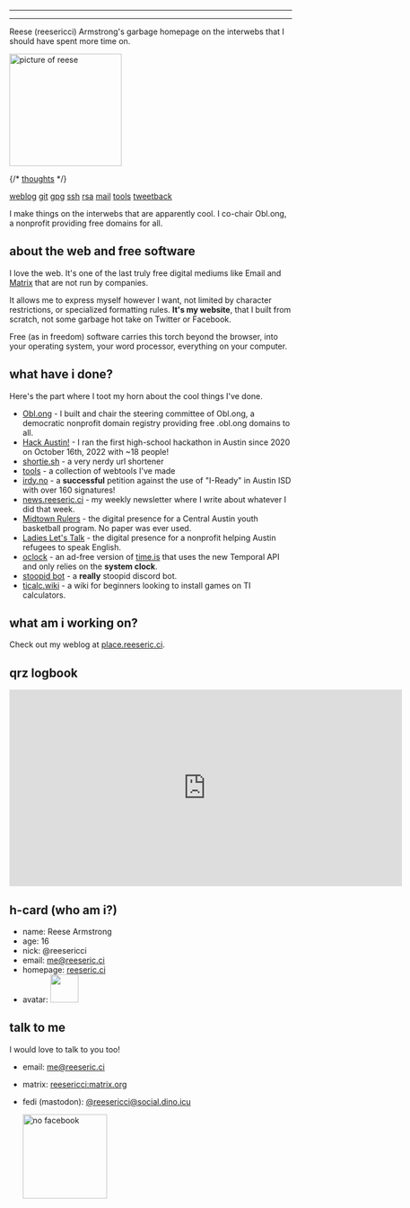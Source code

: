 
---


---

<Layout>

<link href="/keys/gpg.keys" rel="pgpkey authn"></link>

Reese (reesericci) Armstrong's garbage homepage on the interwebs that I should have spent more time on.

<img src="/reese-membership-democracy.png" height="200" style="height:200px; border-radius: 0;" alt="picture of reese"/>

{/* [thoughts](https://thoughts.reeseric.ci) */}

[weblog](https://place.reeseric.ci)
[git](https://sr.ht/~reesericci)
[gpg](/keys/gpg)
[ssh](/keys/ssh)
[rsa](/keys/rsa)
[mail](mailto:me@reeseric.ci)
[tools](/tools)
[tweetback](https://tweetback.reeseric.ci)

I make things on the interwebs that are apparently cool. I co-chair Obl.ong, a nonprofit providing free domains for all.

## about the web and free software

I love the web. It's one of the last truly free digital mediums like Email and [Matrix](https://matrix.org) that are not run by companies.

It allows me to express myself however I want, not limited by character restrictions, or specialized formatting rules. **It's my website**, that I built from scratch, not some garbage hot take on Twitter or Facebook.

Free (as in freedom) software carries this torch beyond the browser, into your operating system, your word processor, everything on your computer.

## what have i done?

Here's the part where I toot my horn about the cool things I've done.


- [Obl.ong](https://home.obl.ong) - I built and chair the steering committee of Obl.ong, a democratic nonprofit domain registry providing free .obl.ong domains to all.
- [Hack Austin!](https://hackaustin.net) - I ran the first high-school hackathon in Austin since 2020 on October 16th, 2022 with ~18 people! 
- [shortie.sh](https://shortie.sh) - a very nerdy url shortener
- [tools](/tools) - a collection of  webtools I've made
- [irdy.no](https://irdy.no) - a **successful** petition against the use of "I-Ready" in Austin ISD with over 160 signatures!
- [news.reeseric.ci](https://news.reeseric.ci) - my weekly newsletter where I write about whatever I did that week.
- [Midtown Rulers](https://midtownrulers.org) - the digital presence for a Central Austin youth basketball program. No paper was ever used.
- [Ladies Let's Talk](https://lltaustin.org) - the digital presence for a nonprofit helping Austin refugees to speak English.
- [oclock](https://checkoclock.netlify.app) - an ad-free version of [time.is](https://time.is) that uses the new Temporal API and only relies on the **system clock**.
- [stoopid bot](https://stoopid.xyz) - a **really** stoopid discord bot.
- [ticalc.wiki](https://ticalc.wiki) - a wiki for beginners looking to install games on TI calculators.

## what am i working on?

Check out my weblog at [place.reeseric.ci](https://place.reeseric.ci).


## qrz logbook

 <iframe align="top" frameborder="0" height="350" scrolling="yes" src="https://logbook.qrz.com/lbstat/KJ5DAR/" width="700"></iframe>

## h-card (who am i?)

<div class="h-card">

- name: <span class="p-name">Reese Armstrong</span>
- age: 16
- nick: @<span class="u-nickname">reesericci</span>
- email: <a href="mailto://me@reeseric.ci" rel="me" class="u-email">me@reeseric.ci</a>
- homepage: <a href="https://reeseric.ci" class="h-url">reeseric.ci</a>
- avatar: <img src="/avatar.png" class="u-logo" width="50" />

</div>


## talk to me

I would love to talk to you too!

 - email: <a href="mailto://me@reeseric.ci" rel="me">me@reeseric.ci</a>

 - matrix: [reesericci:matrix.org](https://matrix.to/#/@reesericci:matrix.org)
 
 - fedi (mastodon): <a rel="me" href="https://social.dino.icu/@reesericci">@reesericci@social.dino.icu</a>
 
    <img src="/no-facebook.svg" width="150px" alt="no facebook"></img>


</Layout>


